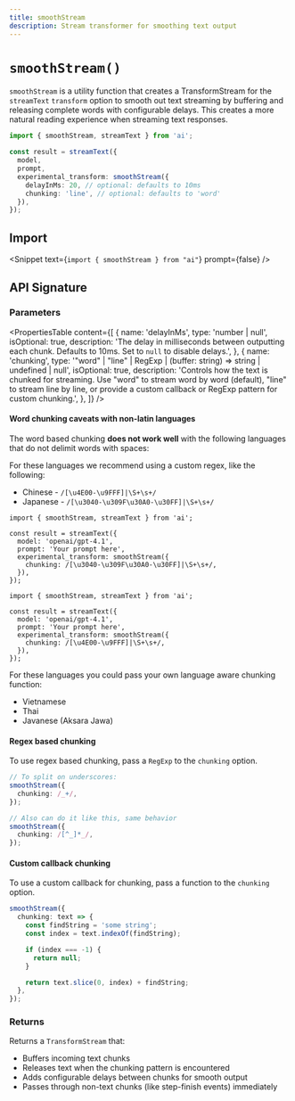 ---
title: smoothStream
description: Stream transformer for smoothing text output
---

# `smoothStream()`

`smoothStream` is a utility function that creates a TransformStream
for the `streamText` `transform` option
to smooth out text streaming by buffering and releasing complete words with configurable delays.
This creates a more natural reading experience when streaming text responses.

```ts highlight={"6-9"}
import { smoothStream, streamText } from 'ai';

const result = streamText({
  model,
  prompt,
  experimental_transform: smoothStream({
    delayInMs: 20, // optional: defaults to 10ms
    chunking: 'line', // optional: defaults to 'word'
  }),
});
```

## Import

<Snippet text={`import { smoothStream } from "ai"`} prompt={false} />

## API Signature

### Parameters

<PropertiesTable
  content={[
    {
      name: 'delayInMs',
      type: 'number | null',
      isOptional: true,
      description:
        'The delay in milliseconds between outputting each chunk. Defaults to 10ms. Set to `null` to disable delays.',
    },
    {
      name: 'chunking',
      type: '"word" | "line" | RegExp | (buffer: string) => string | undefined | null',
      isOptional: true,
      description:
        'Controls how the text is chunked for streaming. Use "word" to stream word by word (default), "line" to stream line by line, or provide a custom callback or RegExp pattern for custom chunking.',
    },
  ]}
/>

#### Word chunking caveats with non-latin languages

The word based chunking **does not work well** with the following languages that do not delimit words with spaces:

For these languages we recommend using a custom regex, like the following:

- Chinese - `/[\u4E00-\u9FFF]|\S+\s+/`
- Japanese - `/[\u3040-\u309F\u30A0-\u30FF]|\S+\s+/`

```tsx filename="Japanese example"
import { smoothStream, streamText } from 'ai';

const result = streamText({
  model: 'openai/gpt-4.1',
  prompt: 'Your prompt here',
  experimental_transform: smoothStream({
    chunking: /[\u3040-\u309F\u30A0-\u30FF]|\S+\s+/,
  }),
});
```

```tsx filename="Chinese example"
import { smoothStream, streamText } from 'ai';

const result = streamText({
  model: 'openai/gpt-4.1',
  prompt: 'Your prompt here',
  experimental_transform: smoothStream({
    chunking: /[\u4E00-\u9FFF]|\S+\s+/,
  }),
});
```

For these languages you could pass your own language aware chunking function:

- Vietnamese
- Thai
- Javanese (Aksara Jawa)

#### Regex based chunking

To use regex based chunking, pass a `RegExp` to the `chunking` option.

```ts
// To split on underscores:
smoothStream({
  chunking: /_+/,
});

// Also can do it like this, same behavior
smoothStream({
  chunking: /[^_]*_/,
});
```

#### Custom callback chunking

To use a custom callback for chunking, pass a function to the `chunking` option.

```ts
smoothStream({
  chunking: text => {
    const findString = 'some string';
    const index = text.indexOf(findString);

    if (index === -1) {
      return null;
    }

    return text.slice(0, index) + findString;
  },
});
```

### Returns

Returns a `TransformStream` that:

- Buffers incoming text chunks
- Releases text when the chunking pattern is encountered
- Adds configurable delays between chunks for smooth output
- Passes through non-text chunks (like step-finish events) immediately
